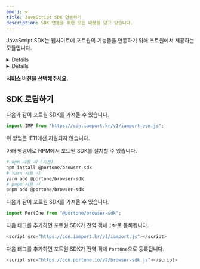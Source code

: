 ```yaml
---
emoji: ⚒️
title: JavaScript SDK 연동하기
description: SDK 연동을 위한 모든 내용을 담고 있습니다.
---
```




JavaScript SDK는 웹사이트에 포트원의 기능들을 연동하기 위해 포트원에서 제공하는 모듈입니다.

<div class="my-4">
  <FeatureSetSelector />
</div>

<Details>
<p slot="summary"><strong>PG사 모듈이란?</strong></p>

PG사 모듈은 개별 PG사의 기능을 활용하기 위해 제공되는 모듈을 의미하며,
포트원은 각 PG사들의 모듈을 단일 SDK로 묶어서 제공합니다.

각 PG사별로 1개의 모듈만을 제공하는 경우도 존재하지만, 다음과 같은 이유로 여러 종류의 모듈을 제공하기도 합니다.

- **기능별 모듈 분리**: 일반결제와 정기결제, 통장 결제 등의 기능별로 모듈을 분리하여 제공하는 경우입니다.

- **버전별 모듈 분리**: PG사에서 신모듈을 출시하여, 다양한 버전의 모듈이 제공되는 경우입니다.

각 모듈이 제공하는 기능을 잘 확인하여, 적절한 모듈을 선택하여 연동하시기 바랍니다.

</Details>

<Details>
<p slot="summary"><strong>V2 서비스란?</strong></p>

포트원에서 기존 서비스를 개선하기 위해 신규 출시한 서비스입니다.

### 기존 서비스와의 차별점

#### 더욱 강화된 안정성을 제공합니다.

- 트래픽 제한없는 안정적인 결제 시스템을 구축했습니다.
  - [Akka](https://akka.io/)를 기반으로 하는 분산 시스템과 Auto scaling 기능을 통해 대규모 이벤트, 성수기 시즌 등 예상치 못한 결제 트래픽 증가에도 안정적인 결제 시스템을 유지할 수 있도록 강화했습니다.
- 시스템 자동화를 통해 휴먼 에러의 가능성을 최소화했습니다.
  - 더욱 완벽한 시스템 관리를 위해 [Terraform](https://www.terraform.io/), [Kubernetes](https://kubernetes.io/) 등의 [IaC](https://en.wikipedia.org/wiki/Infrastructure_as_code)(Infrastructure as a code) 기술을 도입하여 자동화되고 신속하며, 반복 가능한 프로비저닝을 제공하는 방식으로 인프라를 관리합니다.

#### 방대한 데이터 저장을 통해 완벽한 대사, 정산 작업을 제공합니다.

- [이벤트 소싱 패턴](https://learn.microsoft.com/en-us/azure/architecture/patterns/event-sourcing)을 활용하여 대사, 정산 작업의 정확성을 높입니다.
  - 시간을 되돌릴 수 있는 마법 같은 기술로, 과거 시점의 결제 데이터를 재현할 수 있으므로 더 정확한 대사, 정산 작업이 가능합니다.
- 모든 데이터를 완전하게 복원 가능하도록 설계되었습니다.
  - 이벤트 소싱을 통해 데이터의 유실 걱정 없이 결제 시 발생한 모든 이슈를 누락 없이 기록합니다.
  - PG사와 통신한 내용을 모두 이벤트로 기록하여 포트원과 PG사 간의 데이터 정합성 확인 등 사전에 오류 발생을 방지하는 자료로 활용될 수 있습니다.
- 사용자의 행동 패턴을 파악할 수 있는 정보로 활용할 수 있습니다.
  - 정교한 데이터 분석 툴을 제작할 수 있는 기능을 지원하여 고객에게 꼭 필요한 가치를 제공할 수 있습니다.

### V1 vs V2 선택하기

신규 연동 사용자의 경우 V2 사용이 권장되나, 사용하려는 PG사 모듈에 따라 V2 서비스를 사용할 수 없는 경우도 있습니다.

- V2 서비스를 지원하지 않는 PG사 모듈을 사용하려면 V1 서비스를 사용해야 합니다.
- V2 서비스를 지원하는 모듈을 사용하는 경우에는 V2 서비스를 사용하는 것이 권장됩니다.
- 일부 PG사 모듈은 V2 서비스에서만 지원됩니다.

</Details>

<ServiceVersionGate version={null}>

**서비스 버전을 선택해주세요.**

<div slot="fallback">

## SDK 로딩하기

<Tabs>
<ServiceVersionGate version="v1">

<Tab title="ECMAScript import">

다음과 같이 포트원 SDK를 가져올 수 있습니다.

```js
import IMP from "https://cdn.iamport.kr/v1/iamport.esm.js";
```

<Hint style="warning">

위 방법은 IE11에선 지원되지 않습니다.

</Hint>

</Tab>

</ServiceVersionGate>
<ServiceVersionGate version="v2">
<Tab title="NPM 모듈">

아래 명령어로 NPM에서 포트원 SDK를 설치할 수 있습니다.

```bash
# npm 사용 시 (기본)
npm install @portone/browser-sdk
# Yarn 사용 시
yarn add @portone/browser-sdk
# pnpm 사용 시
pnpm add @portone/browser-sdk
```

다음과 같이 포트원 SDK를 가져올 수 있습니다.

```js
import PortOne from "@portone/browser-sdk";
```

</Tab>
</ServiceVersionGate>
<ServiceVersionGate version="v1">
<Tab title="<script> 태그">

다음 태그를 추가하면 포트원 SDK가 전역 객체 `IMP`로 등록됩니다.

```js
<script src="https://cdn.iamport.kr/v1/iamport.js"></script>
```

</Tab>
</ServiceVersionGate>
<ServiceVersionGate version="v2">
<Tab title="<script> 태그">

다음 태그를 추가하면 포트원 SDK가 전역 객체 `PortOne`으로 등록됩니다.

```js
<script src="https://cdn.portone.io/v2/browser-sdk.js"></script>
```

</Tab>
</ServiceVersionGate>
</Tabs>
</div>
</ServiceVersionGate>
